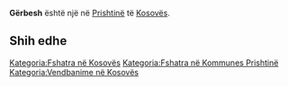 {{Fshat në 
 | Emri                = Gërbesh
 | EmriAlt                = 
 | NAME_SHORT_FORM=      
 | NAME_GENERIC=      
 | NAME_SORT_NAME_RO=      GERBESH
 | FULL_NAME_RO = Gërbesh
 | FULL_NAME_ND_RO=Gerbesh
 | SORT_NAME_RG=GERBESH
 | FULL_NAME_RG=Gërbesh
 | FULL_NAME_ND_RG=Gerbesh
 | SRP_NAME_SHORT_FORM=      
 | SRP_NAME_GENERIC=      
 | SRP_NAME_SORT_NAME_RO=      
 | SRP_FULL_NAME_RO = 
 | SRP_FULL_NAME_ND_RO=
 | SRP_SORT_NAME_RG=
 | SRP_FULL_NAME_RG=
 | SRP_FULL_NAME_ND_RG=
 | Emri (Rasa dhanore) = 
 | Figura              = 
 | Shteti              = Kosovo
 | Komuna              = Prishtinë
 | Kodi postar         = 
 | Sipërfaqja          = 

 | Popullsia           = 

 | Regj. i popullsisë  = 
 | Dend. e popullsisë  = 
 | Faqja zyrtare       = 
 <!--- Koordinatat ----> 
 | Gjerësia            = 42.659167
 | Gjatësia            = 21.375
 | Lartësia            = 
}}
'''Gërbesh''' është një [[]] në [[Prishtinë]] të [[Kosovës]].

<!-- == Gjeografia == -->
<!-- == Historia == -->
<!-- == Demografia == -->
== Shih edhe ==
{{Komuna Prishtinë}}
{{Kosovo-Administrata-Cung}}

[[Kategoria:Fshatra në Kosovës]]
[[Kategoria:Fshatra në Kommunes Prishtinë]]
[[Kategoria:Vendbanime në Kosovës]]